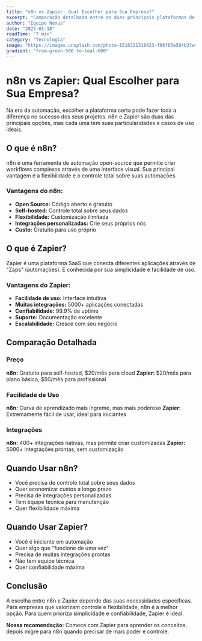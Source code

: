 ```yaml
---
title: "n8n vs Zapier: Qual Escolher para Sua Empresa?"
excerpt: "Comparação detalhada entre as duas principais plataformas de automação e quando usar cada uma."
author: "Equipe Nexus"
date: "2025-01-18"
readTime: "7 min"
category: "Tecnologia"
image: "https://images.unsplash.com/photo-1516321318423-f06f85e504b3?w=1200&h=600&fit=crop&crop=center"
gradient: "from-green-500 to-teal-600"
---
```


# n8n vs Zapier: Qual Escolher para Sua Empresa?

Na era da automação, escolher a plataforma certa pode fazer toda a diferença no sucesso dos seus projetos. n8n e Zapier são duas das principais opções, mas cada uma tem suas particularidades e casos de uso ideais.

## O que é n8n?

n8n é uma ferramenta de automação open-source que permite criar workflows complexos através de uma interface visual. Sua principal vantagem é a flexibilidade e o controle total sobre suas automações.

### Vantagens do n8n:

- **Open Source:** Código aberto e gratuito
- **Self-hosted:** Controle total sobre seus dados
- **Flexibilidade:** Customização ilimitada
- **Integrações personalizadas:** Crie seus próprios nós
- **Custo:** Gratuito para uso próprio

## O que é Zapier?

Zapier é uma plataforma SaaS que conecta diferentes aplicações através de "Zaps" (automações). É conhecida por sua simplicidade e facilidade de uso.

### Vantagens do Zapier:

- **Facilidade de uso:** Interface intuitiva
- **Muitas integrações:** 5000+ aplicações conectadas
- **Confiabilidade:** 99.9% de uptime
- **Suporte:** Documentação excelente
- **Escalabilidade:** Cresce com seu negócio

## Comparação Detalhada

### Preço

**n8n:** Gratuito para self-hosted, $20/mês para cloud
**Zapier:** $20/mês para plano básico, $50/mês para profissional

### Facilidade de Uso

**n8n:** Curva de aprendizado mais íngreme, mas mais poderoso
**Zapier:** Extremamente fácil de usar, ideal para iniciantes

### Integrações

**n8n:** 400+ integrações nativas, mas permite criar customizadas
**Zapier:** 5000+ integrações prontas, sem customização

## Quando Usar n8n?

- Você precisa de controle total sobre seus dados
- Quer economizar custos a longo prazo
- Precisa de integrações personalizadas
- Tem equipe técnica para manutenção
- Quer flexibilidade máxima

## Quando Usar Zapier?

- Você é iniciante em automação
- Quer algo que "funcione de uma vez"
- Precisa de muitas integrações prontas
- Não tem equipe técnica
- Quer confiabilidade máxima

## Conclusão

A escolha entre n8n e Zapier depende das suas necessidades específicas. Para empresas que valorizam controle e flexibilidade, n8n é a melhor opção. Para quem prioriza simplicidade e confiabilidade, Zapier é ideal.

**Nossa recomendação:** Comece com Zapier para aprender os conceitos, depois migre para n8n quando precisar de mais poder e controle.
